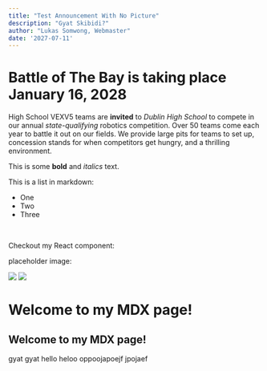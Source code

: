 ```yaml
---
title: "Test Announcement With No Picture"
description: "Gyat Skibidi?"
author: "Lukas Somwong, Webmaster"
date: '2027-07-11'
---
```


# Battle of The Bay is taking place January 16, 2028

High School VEXV5 teams are **invited** to _Dublin High School_ to compete in our annual _state-qualifying_ robotics competition. Over 50 teams come
each year to battle it out on our fields. We provide large pits for teams to set up, concession stands for when competitors get hungry, and a thrilling
environment.

This is some **bold** and _italics_ text.

This is a list in markdown:

- One
- Two
- Three

<br />

Checkout my React component:

placeholder image:

<img src="/showcase2024.jpg" />

<img src="/atikshsize.jpg" />

# Welcome to my MDX page!

## Welcome to my MDX page!

gyat gyat hello heloo oppoojapoejf jpojaef